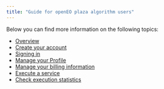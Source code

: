 ```yaml
---
title: "Guide for openEO plaza algorithm users"
---
```


<div style="text-align: justify">

Below you can find more information on the following topics:

* [Overview](Overview.qmd)
* [Create your account](CreateAccount.qmd)
* [Signing in](SignIn.qmd)
* [Manage your Profile](ManageProfile.qmd)
* [Manage your billing information](ManageBilling.qmd)
* [Execute a service](ExecuteService.qmd)
* [Check execution statistics](Reporting.qmd)

</div>